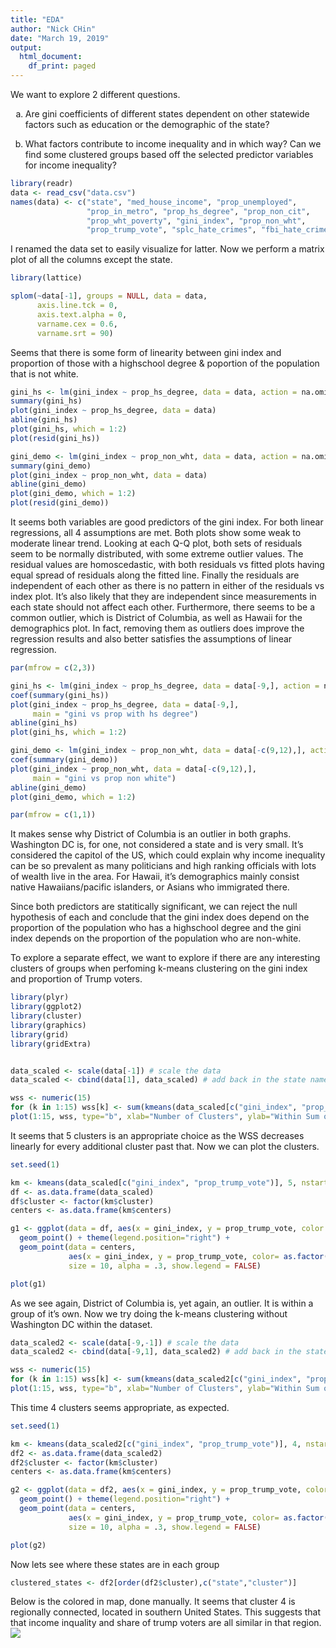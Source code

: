 ```yaml
---
title: "EDA"
author: "Nick CHin"
date: "March 19, 2019"
output:
  html_document:
    df_print: paged
---
```


We want to explore 2 different questions.

a. Are gini coefficients of different states dependent on other statewide factors such as education or the demographic of the state?

b. What factors contribute to income inequality and in which way? Can we find some clustered groups based off the selected predictor variables for income inequality?

```r
library(readr)
data <- read_csv("data.csv")
names(data) <- c("state", "med_house_income", "prop_unemployed",
                 "prop_in_metro", "prop_hs_degree", "prop_non_cit",
                 "prop_wht_poverty", "gini_index", "prop_non_wht",
                 "prop_trump_vote", "splc_hate_crimes", "fbi_hate_crimes")
```

I renamed the data set to easily visualize for latter. Now we perform a matrix plot of all the columns except the state.

```r
library(lattice)

splom(~data[-1], groups = NULL, data = data,
      axis.line.tck = 0,
      axis.text.alpha = 0,
      varname.cex = 0.6,
      varname.srt = 90)
```

Seems that there is some form of linearity between gini index and proportion of those with a highschool degree & poportion of the population that is not white.

```r
gini_hs <- lm(gini_index ~ prop_hs_degree, data = data, action = na.omit)
summary(gini_hs)
plot(gini_index ~ prop_hs_degree, data = data)
abline(gini_hs)
plot(gini_hs, which = 1:2)
plot(resid(gini_hs))
```

```r
gini_demo <- lm(gini_index ~ prop_non_wht, data = data, action = na.omit)
summary(gini_demo)
plot(gini_index ~ prop_non_wht, data = data)
abline(gini_demo)
plot(gini_demo, which = 1:2)
plot(resid(gini_demo))
```

It seems both variables are good predictors of the gini index. For both linear regressions, all 4 assumptions are met. Both plots show some weak to moderate linear trend. Looking at each Q-Q plot, both sets of residuals seem to be normally distributed, with some extreme outlier values. The residual values are homoscedastic, with both residuals vs fitted plots having equal spread of residuals along the fitted line. Finally the residuals are independent of each other as there is no pattern in either of the residuals vs index plot. It's also likely that they are independent since measurements in each state should not affect each other. Furthermore, there seems to be a common outlier, which is District of Columbia, as well as Hawaii for the demographics plot. In fact, removing them as outliers does improve the regression results and also better satisfies the assumptions of linear regression. 

```r
par(mfrow = c(2,3))

gini_hs <- lm(gini_index ~ prop_hs_degree, data = data[-9,], action = na.omit)
coef(summary(gini_hs))
plot(gini_index ~ prop_hs_degree, data = data[-9,],
     main = "gini vs prop with hs degree")
abline(gini_hs)
plot(gini_hs, which = 1:2)

gini_demo <- lm(gini_index ~ prop_non_wht, data = data[-c(9,12),], action = na.omit)
coef(summary(gini_demo))
plot(gini_index ~ prop_non_wht, data = data[-c(9,12),],
     main = "gini vs prop non white")
abline(gini_demo)
plot(gini_demo, which = 1:2)

par(mfrow = c(1,1))
```

It makes sense why District of Columbia is an outlier in both graphs. Washington DC is, for one, not considered a state and is very small. It's considered the capitol of the US, which could explain why income inequality can be so prevalent as many politicians and high ranking officials with lots of wealth live in the area. For Hawaii, it's demographics mainly consist native Hawaiians/pacific islanders, or Asians who immigrated there.

Since both predictors are statitically significant, we can reject the null hypothesis of each and conclude that the gini index does depend on the proportion of the population who has a highschool degree and the gini index depends on the proportion of the population who are non-white. 

To explore a separate effect, we want to explore if there are any interesting clusters of groups when perfoming k-means clustering on the gini index and proportion of Trump voters.

```r
library(plyr)
library(ggplot2)
library(cluster)
library(graphics)
library(grid)
library(gridExtra)


data_scaled <- scale(data[-1]) # scale the data
data_scaled <- cbind(data[1], data_scaled) # add back in the state names

wss <- numeric(15)
for (k in 1:15) wss[k] <- sum(kmeans(data_scaled[c("gini_index", "prop_trump_vote")], centers=k, nstart=25)$withinss)
plot(1:15, wss, type="b", xlab="Number of Clusters", ylab="Within Sum ofSquares")
```

It seems that 5 clusters is an appropriate choice as the WSS decreases linearly for every additional cluster past that. Now we can plot the clusters.

```r
set.seed(1)

km <- kmeans(data_scaled[c("gini_index", "prop_trump_vote")], 5, nstart=25)
df <- as.data.frame(data_scaled)
df$cluster <- factor(km$cluster)
centers <- as.data.frame(km$centers)

g1 <- ggplot(data = df, aes(x = gini_index, y = prop_trump_vote, color = cluster )) +
  geom_point() + theme(legend.position="right") +
  geom_point(data = centers,
             aes(x = gini_index, y = prop_trump_vote, color= as.factor(c(1,2,3,4,5))),
             size = 10, alpha = .3, show.legend = FALSE)

plot(g1)
```

As we see again, District of Columbia is, yet again, an outlier. It is within a group of it's own. Now we try doing the k-means clustering without Washington DC within the dataset.

```r
data_scaled2 <- scale(data[-9,-1]) # scale the data
data_scaled2 <- cbind(data[-9,1], data_scaled2) # add back in the state names

wss <- numeric(15)
for (k in 1:15) wss[k] <- sum(kmeans(data_scaled2[c("gini_index", "prop_trump_vote")], centers=k, nstart=25)$withinss)
plot(1:15, wss, type="b", xlab="Number of Clusters", ylab="Within Sum ofSquares")
```

This time 4 clusters seems appropriate, as expected.

```r
set.seed(1)

km <- kmeans(data_scaled2[c("gini_index", "prop_trump_vote")], 4, nstart=25)
df2 <- as.data.frame(data_scaled2)
df2$cluster <- factor(km$cluster)
centers <- as.data.frame(km$centers)

g2 <- ggplot(data = df2, aes(x = gini_index, y = prop_trump_vote, color = cluster )) +
  geom_point() + theme(legend.position="right") +
  geom_point(data = centers,
             aes(x = gini_index, y = prop_trump_vote, color= as.factor(c(1,2,3,4))),
             size = 10, alpha = .3, show.legend = FALSE)

plot(g2)
```

Now lets see where these states are in each group

```r
clustered_states <- df2[order(df2$cluster),c("state","cluster")]
```
Below is the colored in map, done manually. It seems that cluster 4 is regionally connected, located in southern United States. This suggests that that income inquality and share of trump voters are all similar in that region.
![](https://tinyurl.com/y49hqtws)